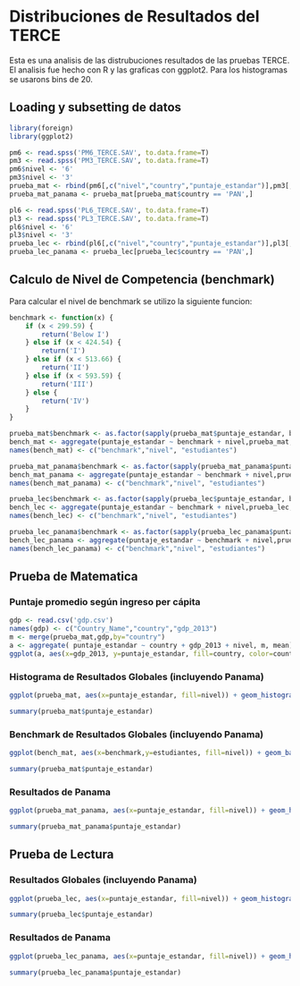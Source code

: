 # Distribuciones de Resultados del TERCE

Esta es una analisis de las distrubuciones resultados de las pruebas TERCE. El analisis fue hecho con R y las graficas con ggplot2.
Para los histogramas se usarons bins de 20.

## Loading y subsetting de datos
```r
library(foreign)
library(ggplot2)

pm6 <- read.spss('PM6_TERCE.SAV', to.data.frame=T)
pm3 <- read.spss('PM3_TERCE.SAV', to.data.frame=T)
pm6$nivel <- '6'
pm3$nivel <- '3'
prueba_mat <- rbind(pm6[,c("nivel","country","puntaje_estandar")],pm3[,c("nivel","country","puntaje_estandar")])
prueba_mat_panama <- prueba_mat[prueba_mat$country == 'PAN',]

pl6 <- read.spss('PL6_TERCE.SAV', to.data.frame=T)
pl3 <- read.spss('PL3_TERCE.SAV', to.data.frame=T)
pl6$nivel <- '6'
pl3$nivel <- '3'
prueba_lec <- rbind(pl6[,c("nivel","country","puntaje_estandar")],pl3[,c("nivel","country","puntaje_estandar")])
prueba_lec_panama <- prueba_lec[prueba_lec$country == 'PAN',]
```

## Calculo de Nivel de Competencia (benchmark)
Para calcular el nivel de benchmark se utilizo la siguiente funcion:
```r
benchmark <- function(x) {
    if (x < 299.59) {
        return('Below I')
    } else if (x < 424.54) {
        return('I')
    } else if (x < 513.66) {
        return('II')
    } else if (x < 593.59) {
        return('III')
    } else {
        return('IV')
    }
}
```
```r
prueba_mat$benchmark <- as.factor(sapply(prueba_mat$puntaje_estandar, benchmark))
bench_mat <- aggregate(puntaje_estandar ~ benchmark + nivel,prueba_mat,length)
names(bench_mat) <- c("benchmark","nivel", "estudiantes")

prueba_mat_panama$benchmark <- as.factor(sapply(prueba_mat_panama$puntaje_estandar, benchmark))
bench_mat_panama <- aggregate(puntaje_estandar ~ benchmark + nivel,prueba_mat_panama,length)
names(bench_mat_panama) <- c("benchmark","nivel", "estudiantes")

prueba_lec$benchmark <- as.factor(sapply(prueba_lec$puntaje_estandar, benchmark))
bench_lec <- aggregate(puntaje_estandar ~ benchmark + nivel,prueba_lec,length)
names(bench_lec) <- c("benchmark","nivel", "estudiantes")

prueba_lec_panama$benchmark <- as.factor(sapply(prueba_lec_panama$puntaje_estandar, benchmark))
bench_lec_panama <- aggregate(puntaje_estandar ~ benchmark + nivel,prueba_lec_panama,length)
names(bench_lec_panama) <- c("benchmark","nivel", "estudiantes")
```

## Prueba de Matematica

### Puntaje promedio según ingreso per cápita
```r
gdp <- read.csv('gdp.csv')
names(gdp) <- c("Country_Name","country","gdp_2013")
m <- merge(prueba_mat,gdp,by="country")
a <- aggregate( puntaje_estandar ~ country + gdp_2013 + nivel, m, mean)
ggplot(a, aes(x=gdp_2013, y=puntaje_estandar, fill=country, color=country, group=1)) + geom_point() + stat_smooth(method=loess, se=F) + geom_text(aes(label=country)) + facet_wrap( ~ nivel) 
```


### Histograma de Resultados Globales (incluyendo Panama)
```r
ggplot(prueba_mat, aes(x=puntaje_estandar, fill=nivel)) + geom_histogram(alpha=.5, position="identity",binwidth=20)
```
```r
summary(prueba_mat$puntaje_estandar)
```

### Benchmark de Resultados Globales (incluyendo Panama)
```r
ggplot(bench_mat, aes(x=benchmark,y=estudiantes, fill=nivel)) + geom_bar(stat="identity", position=position_dodge())
```
```r
summary(prueba_mat$puntaje_estandar)
```

### Resultados de Panama
```r
ggplot(prueba_mat_panama, aes(x=puntaje_estandar, fill=nivel)) + geom_histogram(alpha=.5, position="identity",binwidth=20)
```
```r
summary(prueba_mat_panama$puntaje_estandar)
```

## Prueba de Lectura
### Resultados Globales (incluyendo Panama)
```r
ggplot(prueba_lec, aes(x=puntaje_estandar, fill=nivel)) + geom_histogram(alpha=.5, position="identity",binwidth=20)
```
```r
summary(prueba_lec$puntaje_estandar)
```

### Resultados de Panama
```r
ggplot(prueba_lec_panama, aes(x=puntaje_estandar, fill=nivel)) + geom_histogram(alpha=.5, position="identity",binwidth=20)
```
```r
summary(prueba_lec_panama$puntaje_estandar)
```
